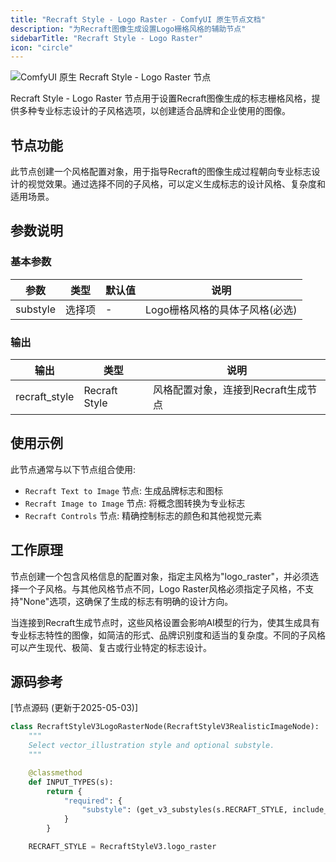 ```yaml
---
title: "Recraft Style - Logo Raster - ComfyUI 原生节点文档"
description: "为Recraft图像生成设置Logo栅格风格的辅助节点"
sidebarTitle: "Recraft Style - Logo Raster"
icon: "circle"
---
```


![ComfyUI 原生 Recraft Style - Logo Raster 节点](/images/built-in-nodes/api_nodes/recraft/recraft-style-logo-raster.jpg)

Recraft Style - Logo Raster 节点用于设置Recraft图像生成的标志栅格风格，提供多种专业标志设计的子风格选项，以创建适合品牌和企业使用的图像。

## 节点功能

此节点创建一个风格配置对象，用于指导Recraft的图像生成过程朝向专业标志设计的视觉效果。通过选择不同的子风格，可以定义生成标志的设计风格、复杂度和适用场景。

## 参数说明

### 基本参数

| 参数 | 类型 | 默认值 | 说明 |
|-----|-----|-------|------|
| substyle | 选择项 | - | Logo栅格风格的具体子风格(必选) |

### 输出

| 输出 | 类型 | 说明 |
|-----|-----|------|
| recraft_style | Recraft Style | 风格配置对象，连接到Recraft生成节点 |

## 使用示例

此节点通常与以下节点组合使用:

- `Recraft Text to Image` 节点: 生成品牌标志和图标
- `Recraft Image to Image` 节点: 将概念图转换为专业标志
- `Recraft Controls` 节点: 精确控制标志的颜色和其他视觉元素

## 工作原理

节点创建一个包含风格信息的配置对象，指定主风格为"logo_raster"，并必须选择一个子风格。与其他风格节点不同，Logo Raster风格必须指定子风格，不支持"None"选项，这确保了生成的标志有明确的设计方向。

当连接到Recraft生成节点时，这些风格设置会影响AI模型的行为，使其生成具有专业标志特性的图像，如简洁的形式、品牌识别度和适当的复杂度。不同的子风格可以产生现代、极简、复古或行业特定的标志设计。

## 源码参考

[节点源码 (更新于2025-05-03)] 

```python
class RecraftStyleV3LogoRasterNode(RecraftStyleV3RealisticImageNode):
    """
    Select vector_illustration style and optional substyle.
    """

    @classmethod
    def INPUT_TYPES(s):
        return {
            "required": {
                "substyle": (get_v3_substyles(s.RECRAFT_STYLE, include_none=False),),
            }
        }

    RECRAFT_STYLE = RecraftStyleV3.logo_raster
```